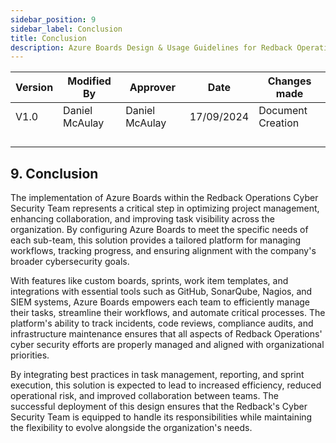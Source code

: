 ```yaml
---
sidebar_position: 9
sidebar_label: Conclusion
title: Conclusion
description: Azure Boards Design & Usage Guidelines for Redback Operations
---
```

<div style={{ width: '100%' }}>
  <table style={{ width: '100%', borderCollapse: 'collapse' }}>
    <thead>
      <tr>
        <th style={{ width: '20%', textAlign: 'center' }}>Version</th>
        <th style={{ width: '20%', textAlign: 'center' }}>Modified By</th>
        <th style={{ width: '20%', textAlign: 'center' }}>Approver</th>
        <th style={{ width: '20%', textAlign: 'center' }}>Date</th>
        <th style={{ width: '20%', textAlign: 'center' }}>Changes made</th>
      </tr>
    </thead>
    <tbody>
      <tr>
        <td style={{ textAlign: 'center' }}>V1.0</td>
        <td style={{ textAlign: 'center' }}>Daniel McAulay</td>
        <td style={{ textAlign: 'center' }}>Daniel McAulay</td>
        <td style={{ textAlign: 'center' }}>17/09/2024</td>
        <td style={{ textAlign: 'center' }}>Document Creation</td>
      </tr>
      <tr>
        <td style={{ textAlign: 'center' }}></td>
        <td style={{ textAlign: 'center' }}></td>
        <td style={{ textAlign: 'center' }}></td>
        <td style={{ textAlign: 'center' }}></td>
        <td style={{ textAlign: 'center' }}></td>
      </tr>
      <tr>
        <td style={{ textAlign: 'center' }}></td>
        <td style={{ textAlign: 'center' }}></td>
        <td style={{ textAlign: 'center' }}></td>
        <td style={{ textAlign: 'center' }}></td>
        <td style={{ textAlign: 'center' }}></td>
      </tr>
      <tr>
        <td style={{ textAlign: 'center' }}></td>
        <td style={{ textAlign: 'center' }}></td>
        <td style={{ textAlign: 'center' }}></td>
        <td style={{ textAlign: 'center' }}></td>
        <td style={{ textAlign: 'center' }}></td>
      </tr>
      <tr>
        <td style={{ textAlign: 'center' }}></td>
        <td style={{ textAlign: 'center' }}></td>
        <td style={{ textAlign: 'center' }}></td>
        <td style={{ textAlign: 'center' }}></td>
        <td style={{ textAlign: 'center' }}></td>
      </tr>
    </tbody>
  </table>
</div>

<div style={{height: '4px', width: '100%', background: '#FFA500', margin: '20px 0'}}></div>

## 9. Conclusion

The implementation of Azure Boards within the Redback Operations Cyber Security Team represents a critical step in optimizing project management, enhancing collaboration, and improving task visibility across the organization. By configuring Azure Boards to meet the specific needs of each sub-team, this solution provides a tailored platform for managing workflows, tracking progress, and ensuring alignment with the company\'s broader cybersecurity goals.

With features like custom boards, sprints, work item templates, and integrations with essential tools such as GitHub, SonarQube, Nagios, and SIEM systems, Azure Boards empowers each team to efficiently manage their tasks, streamline their workflows, and automate critical processes. The platform\'s ability to track incidents, code reviews, compliance audits, and infrastructure maintenance ensures that all aspects of Redback Operations\' cyber security efforts are properly managed and aligned with organizational priorities.

By integrating best practices in task management, reporting, and sprint execution, this solution is expected to lead to increased efficiency, reduced operational risk, and improved collaboration between teams. The successful deployment of this design ensures that the Redback's Cyber Security Team is equipped to handle its responsibilities while maintaining the flexibility to evolve alongside the organization's needs.

<div style={{height: '4px', width: '100%', background: '#FFA500', margin: '20px 0'}}></div>